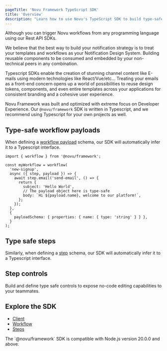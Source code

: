 ```yaml
---
pageTitle: 'Novu Framework TypeScript SDK'
title: 'Overview'
description: "Learn how to use Novu's TypeScript SDK to build type-safe notification workflows with advanced features like payload validation and step controls."
---
```


Although you can trigger Novu workflows from any programming language using our Rest API SDKs.

We believe that the best way to build your notification strategy is to treat your templates and workflows as your Notification Design System.
Building reusable components to be consumed and embedded by your non-technical peers in any combination.

Typescript SDKs enable the creation of stunning channel content like E-mails using modern technologies like React/Vue/etc...
Treating your emails as a front-end concern opens up a world of possibilities to reuse design tokens, components, and even entire templates across your applications for consistent branding and a cohesive user experience.

Novu Framework was built and optimized with extreme focus on Developer Experience.
Our `@novu/framework` SDK is written in Typescript, and we recommend using Typescript for your own projects as well.

## Type-safe workflow payloads

When defining a [workflow payload](/framework/payload) schema, our SDK will automatically infer it to a Typescript interface.

```tsx
import { workflow } from '@novu/framework';

const myWorkflow = workflow(
  'new-signup',
  async ({ step, payload }) => {
    await step.email('send-email', () => {
      return {
        subject: 'Hello World',
        // The payload object here is type-safe
        body: `Hi ${payload.name}, welcome to our platform!`,
      };
    });
  },
  {
    payloadSchema: { properties: { name: { type: 'string' } } },
  }
);
```

## Type safe steps

Similarly, when defining a [step](/framework/typescript/steps) schema, our SDK will automatically infer it to a Typescript interface.

## Step controls

Build and define type safe controls to expose no-code editing capabilities to your teammates.

## Explore the SDK

- [Client](/framework/typescript/client)
- [Workflow](/framework/typescript/workflow)
- [Steps](/framework/typescript/steps)

<Callout type="info">
  The `@novu/framework` SDK is compatible with Node.js version 20.0.0 and above.
</Callout>
